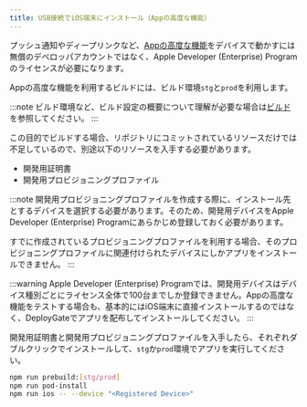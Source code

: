 ```yaml
---
title: USB接続でiOS端末にインストール（Appの高度な機能）
---
```


プッシュ通知やディープリンクなど、[Appの高度な機能](https://help.apple.com/developer-account/?lang=ja#/dev21218dfd6)をデバイスで動かすには無償のデベロッパアカウントではなく、Apple Developer (Enterprise) Programのライセンスが必要になります。

Appの高度な機能を利用するビルドには、ビルド環境`stg`と`prod`を利用します。

:::note
ビルド環境など、ビルド設定の概要について理解が必要な場合は[ビルド](../build-configuration.mdx)を参照してください。
:::

この目的でビルドする場合、リポジトリにコミットされているリソースだけでは不足しているので、別途以下のリソースを入手する必要があります。

* 開発用証明書
* 開発用プロビジョニングプロファイル

:::note
開発用プロビジョニングプロファイルを作成する際に、インストール先とするデバイスを選択する必要があります。そのため、開発用デバイスをApple Developer (Enterprise) Programにあらかじめ登録しておく必要があります。

すでに作成されているプロビジョニングプロファイルを利用する場合、そのプロビジョニングプロファイルに関連付けられたデバイスにしかアプリをインストールできません。
:::

:::warning
Apple Developer (Enterprise) Programでは、開発用デバイスはデバイス種別ごとにライセンス全体で100台までしか登録できません。Appの高度な機能をテストする場合も、基本的にはiOS端末に直接インストールするのではなく、DeployGateでアプリを配布してインストールしてください。
:::

開発用証明書と開発用プロビジョニングプロファイルを入手したら、それぞれダブルクリックでインストールして、`stg`か`prod`環境でアプリを実行してください。

```bash
npm run prebuild:[stg/prod]
npm run pod-install
npm run ios -- --device "<Registered Device>"
```
